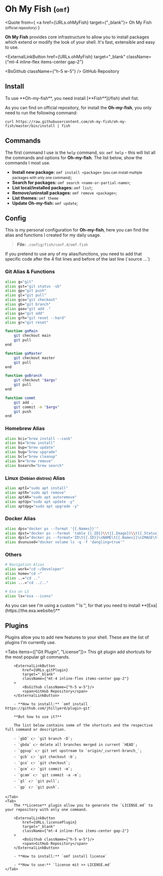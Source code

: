 
# Oh My Fish <small>(`omf`)</small>

<Quote
  from={
    <a href={URLs.ohMyFish} target={"_blank"}>
      Oh My Fish <small>(official repository)</small>
    </a>
  }
>
  <strong>Oh My Fish</strong> provides core infrastructure to allow you to
  install packages which extend or modify the look of your shell. It's fast,
  extensible and easy to use.
</Quote>

<ExternalLinkButton
  href={URLs.ohMyFish}
  target="_blank"
  className={"mt-4 inline-flex items-center gap-2"}
>
  <BsGithub className={"h-5 w-5"} />
  <span>GitHub Repository</span>
</ExternalLinkButton>

## Install

<Callout emoji="⚠️️️">
  To use **Oh-my-fish**, you need install [**Fish**](/fish) shell fist.
</Callout>

As you can find on official repository, for install the **Oh-my-fish**, you only need to run the following command:

```shell
curl https://raw.githubusercontent.com/oh-my-fish/oh-my-fish/master/bin/install | fish
```

## Commands

The first command I use is the `help` command, so: `omf help` - this will list all the commands and options for **Oh-my-fish**. The list below, show the commands I most use.

- **Install new package:** `omf install <package>` <small>(you can install multiple packages with only one command)</small>;
- **Search for packages:** `omf search <name-or-partial-name>`;
- **List local/installed packages:** `omf list`;
- **Remove/uninstall packages:** `omf remove <package>`;
- **List themes:** `omf theme`
- **Update Oh-my-fish:** `omf update`;

## Config

This is my personal configuration for **Oh-my-fish**, here you can find the alias and functions I created for my daily usage.

> **File:** `.config/fish/conf.d/omf.fish`

<Callout emoji="⚠️️️">
  If you pretend to use any of my alias/functions, you need to add that specific
  code after the 4 fist lines and before of the last line (`source ...`)
</Callout>

### Git Alias & Functions

```bash filename=".config/fish/conf.d/omf.fish" copy
alias g="git"
alias gst="git status -sb"
alias gp="git push"
alias gl="git pull"
alias gco="git checkout"
alias gb="git branch"
alias gaa="git add ."
alias ga="git add"
alias grh="git reset --hard"
alias gr="git reset"

function goMain
    git checkout main
    git pull
end

function goMaster
    git checkout master
    git pull
end

function goBranch
    git checkout "$argv"
    git pull
end

function commt
    git add .
    git commit -m "$argv"
    git push
end
```

### Homebrew Alias

```bash filename=".config/fish/conf.d/omf.fish" copy
alias bci="brew install --cask"
alias bi="brew install"
alias bup="brew update"
alias bug="brew upgrade"
alias bcl="brew cleanup"
alias br="brew remove"
alias bsearch="brew search"
```

### Linux <small>(Debian distros)</small> Alias

```bash filename=".config/fish/conf.d/omf.fish" copy
alias aptI="sudo apt install"
alias aptR="sudo apt remove"
alias aptAR="sudo apt autoremove"
alias aptUp="sudo apt update -y"
alias aptUpg="sudo apt upgrade -y"
```

### Docker Alias

```bash filename=".config/fish/conf.d/omf.fish" copy
alias dps="docker ps --format '{{.Names}}'"
alias dpst="docker ps --format 'table {{.ID}}\\t{{.Image}}\\t{{.Status}}\\t{{.Names}}'"
alias dpsl="docker ps --format='ID\t{{.ID}}\nNAME\t{{.Names}}\nIMAGE\t{{.Image}}\nPORTS\t{{.Ports}}\nCOMMAND\t{{.Command}}\nCREATED\t{{.CreatedAt}}\nSTATUS\t{{.Status}}\n'"
alias dvunused="docker volume ls -q -f 'dangling=true'"
```

### Others

```bash filename=".config/fish/conf.d/omf.fish" copy
# Navigation Alias
alias work="cd ~/Developer"
alias home="cd ~"
alias ..="cd .."
alias ...="cd ../.."

# Exa on LS
alias ls="exa --icons"
```

<Callout emoji="⚠️️️">
  As you can see I'm using a custom "`ls`", for that you need to install
  **[Exa](https://the.exa.website/)**
</Callout>

## Plugins

Plugins allow you to add new features to your shell. These are the list of plugins I'm currently use.

<Tabs items={["Git Plugin", "License"]}>
    <Tab>
        This git plugin add shortcuts for the most popular git commands.

        <ExternalLinkButton
            href={URLs.gitPlugin}
            target="_blank"
            className={"mt-4 inline-flex items-center gap-2"}
        >
            <BsGithub className={"h-5 w-5"}/>
            <span>GitHub Repository</span>
        </ExternalLinkButton>

        - **How to install:** `omf install https://github.com/jhillyerd/plugin-git`

        **But how to use it?**

        The list below contains some of the shortcuts and the respective full command or description.

        - `gbD` 👉 `git branch -D`;
        - `gbda` 👉 delete all branches merged in current `HEAD`;
        - `ggsup` 👉 git set upstream to `origin/_current-branch_`;
        - `gcb` 👉 `git checkout -b`;
        - `gco` 👉 `git checkout`;
        - `gcm` 👉 `git commit -m`;
        - `gcam` 👉 `git commit -a -m`;
        - `gl` 👉 `git pull`;
        - `gp` 👉 `git push`.

    </Tab>
    <Tab>
        The **License** plugin allow you to generate the `LICENSE.md` to your repository with only one command.

        <ExternalLinkButton
            href={URLs.licensePlugin}
            target="_blank"
            className={"mt-4 inline-flex items-center gap-2"}
        >
            <BsGithub className={"h-5 w-5"}/>
            <span>GitHub Repository</span>
        </ExternalLinkButton>

        - **How to install:** `omf install license`

        - **How to use:** `license mit >> LICENSE.md`
    </Tab>

</Tabs>
